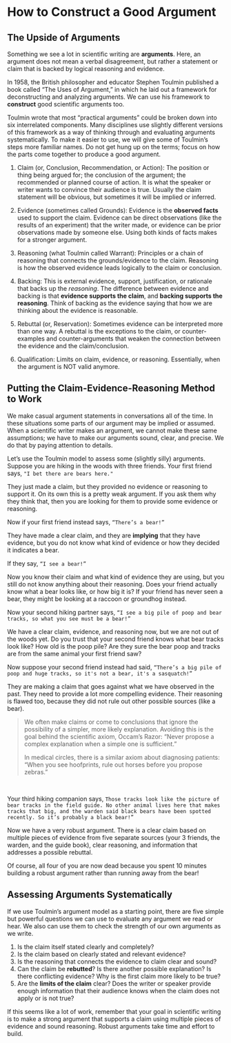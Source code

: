 # How to Construct a Good Argument {#toulmin615}
## The Upside of Arguments

Something we see a lot in scientific writing are __arguments__. Here, an argument does not mean a verbal disagreement, but rather a statement or claim that is backed by logical reasoning and evidence.

In 1958, the British philosopher and educator Stephen Toulmin published a book called "The Uses of Argument," in which he laid out a framework for deconstructing and analyzing arguments. We can use his framework to __construct__ good scientific arguments too.

Toulmin wrote that most “practical arguments” could be broken down into six interrelated components. Many disciplines use slightly different versions of this framework as a way of thinking through and evaluating arguments systematically. To make it easier to use, we will give some of Toulmin's steps more familiar names. Do not get hung up on the terms; focus on how the parts come together to produce a good argument.

1.	Claim (or, Conclusion, Recommendation, or Action):
The position or thing being argued for; the conclusion of the argument; the recommended or planned course of action. It is what the speaker or writer wants to convince their audience is true. Usually the claim statement will be obvious, but sometimes it will be implied or inferred.

2.	Evidence (sometimes called Grounds):
Evidence is the __observed facts__ used to support the claim. Evidence can be direct observations (like the results of an experiment) that the writer made, or evidence can be prior observations made by someone else. Using both kinds of facts makes for a stronger argument.

3.	Reasoning (what Toulmin called Warrant):
Principles or a chain of reasoning that connects the grounds/evidence to the claim. Reasoning is how the observed evidence leads logically to the claim or conclusion.

4.	Backing:
This is external evidence, support, justification, or rationale that backs up the _reasoning_. The difference between evidence and backing is that __evidence supports the claim__, and __backing supports the reasoning__. Think of backing as the evidence saying that how we are thinking about the evidence is reasonable. 

5.	Rebuttal (or, Reservation):
Sometimes evidence can be interpreted more than one way. A rebuttal is the exceptions to the claim, or counter-examples and counter-arguments that weaken the connection between the evidence and the claim/conclusion.

6.	Qualification:
Limits on claim, evidence, or reasoning. Essentially, when the argument is NOT valid anymore.


## Putting the Claim-Evidence-Reasoning Method to Work

We make casual argument statements in conversations all of the time. In these situations some parts of our argument may be implied or assumed. When a scientific writer makes an argument, we cannot make these same assumptions; we have to make our arguments sound, clear, and precise. We do that by paying attention to details.

Let's use the Toulmin model to assess some (slightly silly) arguments. Suppose you are hiking in the woods with three friends. Your first friend says,
    ``"I bet there are bears here." ``

They just made a claim, but they provided no evidence or reasoning to support it. On its own this is a pretty weak argument. If you ask them why they think that, then you are looking for them to provide some evidence or reasoning. 

Now if your first friend instead says,
    ``“There’s a bear!”``

They have made a clear claim, and they are __implying__ that they have evidence, but you do not know what kind of evidence or how they decided it indicates a bear.

If they say,
    ``“I see a bear!”``

Now you know their claim and what kind of evidence they are using, but you still do not know anything about their reasoning. Does your friend actually know what a bear looks like, or how big it is? If your friend has never seen a bear, they might be looking at a raccoon or groundhog instead.

Now your second hiking partner says,
    ``“I see a big pile of poop and bear tracks, so what you see must be a bear!”``

We have a clear claim, evidence, and reasoning now, but we are not out of the woods yet. Do you trust that your second friend knows what bear tracks look like? How old is the poop pile? Are they sure the bear poop and tracks are from the same animal your first friend saw?

Now suppose your second friend instead had said,
    ``“There’s a big pile of poop and huge tracks, so it's not a bear, it's a sasquatch!”``

They are making a claim that goes against what we have observed in the past. They need to provide a lot more compelling evidence. Their reasoning is flawed too, because they did not rule out other possible sources (like a bear). 

> We often make claims or come to conclusions that ignore the possibility of a simpler, more likely explanation. Avoiding this is the goal behind the scientific axiom, Occam's Razor: "Never propose a complex explanation when a simple one is sufficient." 
>
> In medical circles, there is a similar axiom about diagnosing patients: "When you see hoofprints, rule out horses before you propose zebras."

<br>

Your third hiking companion says,
    ``Those tracks look like the picture of bear tracks in the field guide. No other animal lives here that makes tracks that big, and the warden said black bears have been spotted recently. So it’s probably a black bear!”``

Now we have a very robust argument. There is a clear claim based on multiple pieces of evidence from five separate sources (your 3 friends, the warden, and the guide book), clear reasoning, and information that addresses a possible rebuttal. 

Of course, all four of you are now dead because you spent 10 minutes building a robust argument rather than running away from the bear!


## Assessing Arguments Systematically
If we use Toulmin's argument model as a starting point, there are five simple but powerful questions we can use to evaluate any argument we read or hear. We also can use them to check the strength of our own arguments as we write. 

1. Is the claim itself stated clearly and completely?
2. Is the claim based on clearly stated and relevant evidence?
3. Is the reasoning that connects the evidence to claim clear and sound?
4. Can the claim be __rebutted__? Is there another possible explanation? Is there conflicting evidence? Why is the first claim more likely to be true?
5. Are the __limits of the claim__ clear? Does the writer or speaker provide enough information that their audience knows when the claim does not apply or is not true?

If this seems like a lot of work, remember that your goal in scientific writing is to make a strong argument that supports a claim using multiple pieces of evidence and sound reasoning. Robust arguments take time and effort to build.

